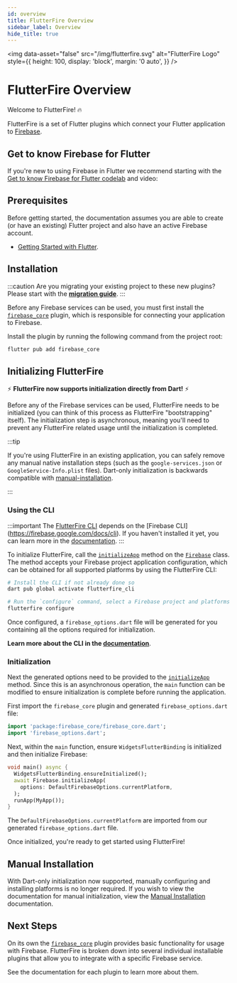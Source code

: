```yaml
---
id: overview
title: FlutterFire Overview
sidebar_label: Overview
hide_title: true
---
```


<img
  data-asset="false"
  src="/img/flutterfire.svg"
  alt="FlutterFire Logo"
  style={{
    height: 100,
    display: 'block',
    margin: '0 auto',
  }}
/>

<h1 style={{ textAlign: 'center', marginBottom: '4rem' }}>
  FlutterFire Overview
</h1>

Welcome to FlutterFire! 🔥

FlutterFire is a set of Flutter plugins which connect your Flutter application to [Firebase](https://firebase.com).

## Get to know Firebase for Flutter

If you're new to using Firebase in Flutter we recommend starting with the
[Get to know Firebase for Flutter codelab](https://firebase.google.com/codelabs/firebase-get-to-know-flutter) and video:

<YouTube id="wUSkeTaBonA" />

## Prerequisites

Before getting started, the documentation assumes you are able to create (or have an existing) Flutter project and also
have an active Firebase account.

- [Getting Started with Flutter](https://flutter.dev/docs/get-started/install).

## Installation

:::caution
Are you migrating your existing project to these new plugins? Please start with the <a href="https://firebase.flutter.dev/docs/migration"><b>migration guide</b></a>.
:::

Before any Firebase services can be used, you must first install the [`firebase_core`](https://pub.dev/packages/firebase_core)
plugin, which is responsible for connecting your application to Firebase.

Install the plugin by running the following command from the project root:

```bash
flutter pub add firebase_core
```

## Initializing FlutterFire

⚡ **️FlutterFire now supports initialization directly from Dart!** ⚡️

Before any of the Firebase services can be used, FlutterFire needs to be initialized (you can think of this process as
FlutterFire "bootstrapping" itself). The initialization step is asynchronous, meaning you'll need to prevent any FlutterFire
related usage until the initialization is completed.

:::tip

If you're using FlutterFire in an existing application, you can safely remove any manual native installation
steps (such as the `google-services.json` or `GoogleService-Info.plist` files). Dart-only initialization
is backwards compatible with [manual-installation](./manual-installation.mdx).

:::

### Using the CLI

:::important
The [FlutterFire CLI](./cli.mdx) depends on the [Firebase CLI] (https://firebase.google.com/docs/cli). If you haven't installed it yet, you can learn more in the [documentation](./cli.mdx). 
:::

To initialize FlutterFire, call the [`initializeApp`](!firebase_core.Firebase.initializeApp) method on the [`Firebase`](!firebase_core.Firebase) class.
The method accepts your Firebase project application configuration, which can be obtained for all supported platforms by using the FlutterFire CLI:

```bash
# Install the CLI if not already done so
dart pub global activate flutterfire_cli

# Run the `configure` command, select a Firebase project and platforms
flutterfire configure
```

Once configured, a `firebase_options.dart` file will be generated for you containing all the options
required for initialization.

**Learn more about the CLI in the [documentation](./cli.mdx)**.

### Initialization

Next the generated options need to be provided to the [`initializeApp`](!firebase_core.Firebase.initializeApp) method.
Since this is an asynchronous operation, the `main` function can be modified to ensure initialization is complete before
running the application.

First import the `firebase_core` plugin and generated `firebase_options.dart` file:

```dart title="lib/main.dart"
import 'package:firebase_core/firebase_core.dart';
import 'firebase_options.dart';
```

Next, within the `main` function, ensure `WidgetsFlutterBinding` is initialized and then initialize Firebase:

```dart title="lib/main.dart"
void main() async {
  WidgetsFlutterBinding.ensureInitialized();
  await Firebase.initializeApp(
    options: DefaultFirebaseOptions.currentPlatform,
  );
  runApp(MyApp());
}
```

The `DefaultFirebaseOptions.currentPlatform` are imported from our generated `firebase_options.dart` file.

Once initialized, you're ready to get started using FlutterFire!

## Manual Installation

With Dart-only initialization now supported, manually configuring and installing platforms is no longer
required. If you wish to view the documentation for manual initialization, view the
[Manual Installation](./manual-installation.mdx) documentation.

## Next Steps

On its own the [`firebase_core`](!firebase_core) plugin provides basic functionality for usage with Firebase. FlutterFire is broken down
into several individual installable plugins that allow you to integrate with a specific Firebase service.

See the documentation for each plugin to learn more about them.
